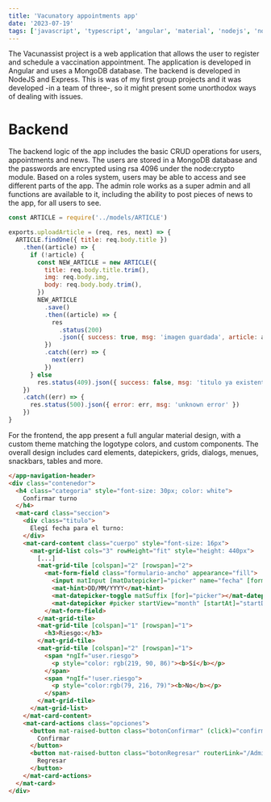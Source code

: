 ```yaml
---
title: 'Vacunatory appointments app'
date: '2023-07-19'
tags: ['javascript', 'typescript', 'angular', 'material', 'nodejs', 'node', 'css3', 'html5', 'bootstrap', 'git', 'gitHub']
---
```


The Vacunassist project is a web application that allows the user to register and schedule a vaccination appointment. 
The application is developed in Angular and uses a MongoDB database. The backend is developed in NodeJS and Express.
This is was of my first group projects and it was developed -in a team of three-, so it might present some unorthodox ways
of dealing with issues.

<CustomImage src="https://raw.githubusercontent.com/Relderf/Relderf-PostsDB/main/images/vacunassist.png" alt="Vaccunasist active appointments" />

# Backend

The backend logic of the app includes the basic CRUD operations for users, appointments and news. 
The users are stored in a MongoDB database and the passwords are encrypted using rsa 4096 under the node:crypto module.
Based on a roles system, users may be able to access and see different parts of the app. The admin role works as a super admin
and all functions are available to it, including the ability to post pieces of news to the app, for all users to see.

```javascript
const ARTICLE = require('../models/ARTICLE')

exports.uploadArticle = (req, res, next) => {
  ARTICLE.findOne({ title: req.body.title })
    .then((article) => {
      if (!article) {
        const NEW_ARTICLE = new ARTICLE({
          title: req.body.title.trim(),
          img: req.body.img,
          body: req.body.body.trim(),
        })
        NEW_ARTICLE
          .save()
          .then((article) => {
            res
              .status(200)
              .json({ success: true, msg: 'imagen guardada', article: article })
          })
          .catch((err) => {
            next(err)
          })
      } else
        res.status(409).json({ success: false, msg: 'titulo ya existente' })
    })
    .catch((err) => {
      res.status(500).json({ error: err, msg: 'unknown error' })
    })
}
```

For the frontend, the app present a full angular material design, with a custom theme matching the logotype colors, 
and custom components. The overall design includes card elements, datepickers, grids, dialogs, menues, snackbars, tables
and more. 

```html
</app-navigation-header>
<div class="contenedor">
  <h4 class="categoria" style="font-size: 30px; color: white">
    Confirmar turno
  </h4>
  <mat-card class="seccion">
    <div class="titulo">
      Elegí fecha para el turno:
    </div>
    <mat-card-content class="cuerpo" style="font-size: 16px">
      <mat-grid-list cols="3" rowHeight="fit" style="height: 440px">
        [...]
        <mat-grid-tile [colspan]="2" [rowspan]="2">
          <mat-form-field class="formulario-ancho" appearance="fill">
            <input matInput [matDatepicker]="picker" name="fecha" [formControl]="user.fecha" [min]="minDate" required="false"/>
            <mat-hint>DD/MM/YYYY</mat-hint>
            <mat-datepicker-toggle matSuffix [for]="picker"></mat-datepicker-toggle>
            <mat-datepicker #picker startView="month" [startAt]="startDate" ></mat-datepicker>
          </mat-form-field>
        </mat-grid-tile>
        <mat-grid-tile [colspan]="1" [rowspan]="1">
          <h3>Riesgo:</h3>
        </mat-grid-tile>
        <mat-grid-tile [colspan]="2" [rowspan]="1">
          <span *ngIf="user.riesgo">
            <p style="color: rgb(219, 90, 86)"><b>Sí</b></p>
          </span>
          <span *ngIf="!user.riesgo">
            <p style="color:rgb(79, 216, 79)"><b>No</b></p>
          </span>
        </mat-grid-tile>
      </mat-grid-list>
    </mat-card-content>
    <mat-card-actions class="opciones">
      <button mat-raised-button class="botonConfirmar" (click)="confirmarTurno()">
        Confirmar
      </button>
      <button mat-raised-button class="botonRegresar" routerLink="/AdministrarTurnos">
        Regresar
      </button>
    </mat-card-actions>
  </mat-card>
</div>
```